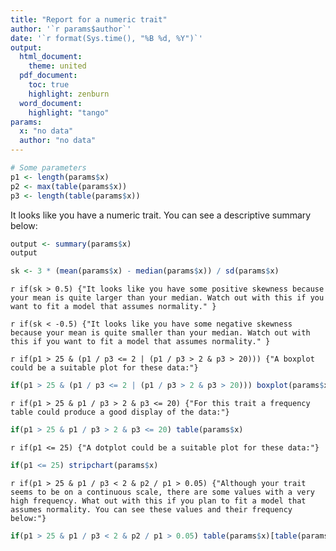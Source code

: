 ```yaml
---
title: "Report for a numeric trait"
author: '`r params$author`'
date: '`r format(Sys.time(), "%B %d, %Y")`'
output: 
  html_document:
    theme: united
  pdf_document:
    toc: true
    highlight: zenburn
  word_document:
    highlight: "tango"
params: 
  x: "no data"
  author: "no data"
---
```


```r
# Some parameters
p1 <- length(params$x)
p2 <- max(table(params$x))
p3 <- length(table(params$x))
```

It looks like you have a numeric trait. You can see a descriptive summary below:
```r
output <- summary(params$x)
output
```

```r
sk <- 3 * (mean(params$x) - median(params$x)) / sd(params$x)
```

`r if(sk > 0.5) {"It looks like you have some positive skewness because your mean is quite larger than your median. Watch out with this if you want to fit a model that assumes normality." }`

`r if(sk < -0.5) {"It looks like you have some negative skewness because your mean is quite smaller than your median. Watch out with this if you want to fit a model that assumes normality." }`

`r if(p1 > 25 & (p1 / p3 <= 2 | (p1 / p3 > 2 & p3 > 20))) {"A boxplot could be a suitable plot for these data:"}`

```r
if(p1 > 25 & (p1 / p3 <= 2 | (p1 / p3 > 2 & p3 > 20))) boxplot(params$x)
```
`r if(p1 > 25 & p1 / p3 > 2 & p3 <= 20) {"For this trait a frequency table could produce a good display of the data:"}`

```r
if(p1 > 25 & p1 / p3 > 2 & p3 <= 20) table(params$x)
```

`r if(p1 <= 25) {"A dotplot could be a suitable plot for these data:"}`

```r
if(p1 <= 25) stripchart(params$x)
```

`r if(p1 > 25 & p1 / p3 < 2 & p2 / p1 > 0.05) {"Although your trait seems to be on a continuous scale, there are some values with a very high frequency. What out with this if you plan to fit a model that assumes normality. You can see these values and their frequency below:"}`

```r
if(p1 > 25 & p1 / p3 < 2 & p2 / p1 > 0.05) table(params$x)[table(params$x) / p1 > 0.05]
```
